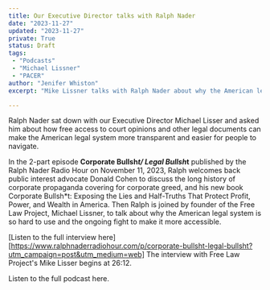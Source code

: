 ```yaml
---
title: Our Executive Director talks with Ralph Nader
date: "2023-11-27"
updated: "2023-11-27"
private: True
status: Draft
tags:
 - "Podcasts"
 - "Michael Lissner"
 - "PACER"
author: "Jenifer Whiston"
excerpt: "Mike Lissner talks with Ralph Nader about why the American legal system is so hard to use and the ongoing fight to make it more accessible."

---
```


<p class="lead">Ralph Nader sat down with our Executive Director Michael Lisser and asked him about how free access to court opinions and other legal 
documents can make the American legal system more transparent and easier for people to navigate.</p>

In the 2-part episode **Corporate Bullsh*t/ Legal Bullsh*t** published by the Ralph Nader Radio Hour on November 11, 2023, Ralph welcomes back 
public interest advocate Donald Cohen to discuss the long history of corporate propaganda covering for corporate greed, and his new book Corporate Bullsh*t: 
Exposing the Lies and Half-Truths That Protect Profit, Power, and Wealth in America. Then Ralph is joined by founder of the Free Law Project, 
Michael Lissner, to talk about why the American legal system is so hard to use and the ongoing fight to make it more accessible.

[Listen to the full interview here][https://www.ralphnaderradiohour.com/p/corporate-bullsht-legal-bullsht?utm_campaign=post&utm_medium=web]
The interview with Free Law Project's Mike Lisser begins at 26:12.


<p className="text-center">
  <PurpleButton href="https://www.ralphnaderradiohour.com/p/corporate-bullsht-legal-bullsht?utm_campaign=post&utm_medium=web" size="lg">Listen to the full podcast here.</PurpleButton>
</p>

